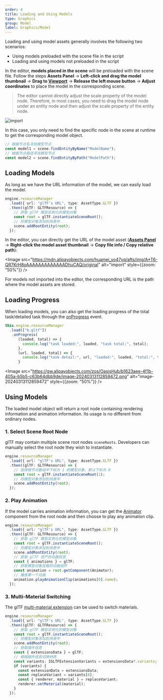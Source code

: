 ```yaml
---
order: 4
title: Loading and Using Models
type: Graphics
group: Model
label: Graphics/Model
---
```


Loading and using model assets generally involves the following two scenarios:

- Using models preloaded with the scene file in the script
- Loading and using models not preloaded in the script

In the editor, **models placed in the scene** will be preloaded with the scene file. Follow the steps **Assets Panel** -> **Left-click and drag the model thumbnail** -> **Drag to [Viewport](/en/docs/interface/viewport)** -> **Release the left mouse button** -> **Adjust coordinates** to place the model in the corresponding scene.

> The editor cannot directly adjust the scale property of the model node. Therefore, in most cases, you need to drag the model node under an entity node and then adjust the scale property of the entity node.

<Image src="https://gw.alipayobjects.com/zos/OasisHub/8e088349-f36d-4d16-a525-bbb63fe00105/import.gif" alt="import" />

In this case, you only need to find the specific node in the scene at runtime to get the corresponding model object.

```typescript
// 根据节点名寻找模型节点
const model1 = scene.findEntityByName("ModelName");
// 根据节点路径寻找模型节点
const model2 = scene.findEntityByPath("ModelPath");
```

## Loading Models

As long as we have the URL information of the model, we can easily load the model.

```typescript
engine.resourceManager
  .load({ url: "glTF's URL", type: AssetType.GLTF })
  .then((glTF: GLTFResource) => {
    // 获取 glTF 模型实例化的模型对象
    const root = glTF.instantiateSceneRoot();
    // 将模型对象添加到场景中
    scene.addRootEntity(root);
  });
```

In the editor, you can directly get the URL of the model asset (**[Assets Panel](/en/docs/assets/interface)** -> **Right-click the model asset thumbnail** -> **Copy file info / Copy relative path**):

<Image src="https://mdn.alipayobjects.com/huamei_yo47yq/afts/img/A*T6-QR7KrH8oAAAAAAAAAAAAADhuCAQ/original" alt="import" style={{zoom: "50%"}} />

For models not imported into the editor, the corresponding URL is the path where the model assets are stored.

## Loading Progress

When loading models, you can also get the loading progress of the total task/detailed task through the [onProgress](/apis/core/#AssetPromise-onProgress) event.

```typescript
this.engine.resourceManager
  .load(["b.gltf"])
   .onProgress(
      (loaded, total) => {
        console.log("task loaded:", loaded, "task total:", total);
      },
      (url, loaded, total) => {
        console.log("task detail:", url, "loaded:", loaded, "total:", total);
      }
```

<Image src="https://gw.alipayobjects.com/zos/OasisHub/b1623aee-4f1b-405a-b5b5-c63b64dbb9de/image-20240313112859472.png" alt="image-20240313112859472" style={{zoom: "50%"}} />

## Using Models

The loaded model object will return a root node containing rendering information and animation information. Its usage is no different from ordinary nodes.

<playground src="gltf-basic.ts"></playground>

### 1. Select Scene Root Node

glTF may contain multiple scene root nodes `sceneRoots`. Developers can manually select the root node they wish to instantiate.

```typescript
engine.resourceManager
  .load({ url: "glTF's URL", type: AssetType.GLTF })
  .then((glTF: GLTFResource) => {
    // 选择根节点数组中下标为 1 的模型对象，默认下标为 0
    const root = glTF.instantiateSceneRoot(1);
    // 将模型对象添加到场景中
    scene.addRootEntity(root);
  });
```

### 2. Play Animation

If the model carries animation information, you can get the [Animator](/apis/core/#Animator) component from the root node and then choose to play any animation clip.

```typescript
engine.resourceManager
  .load({ url: "glTF's URL", type: AssetType.GLTF })
  .then((glTF: GLTFResource) => {
    // 获取 glTF 模型实例化的模型对象
    const root = glTF.instantiateSceneRoot();
    // 将模型对象添加到场景中
    scene.addRootEntity(root);
    // 获取 glTF 资产的动画信息
    const { animations } = glTF;
    // 获取模型对象挂载的动画组件
    const animation = root.getComponent(Animator);
    // 播放第一个动画
    animation.playAnimationClip(animations[0].name);
  });
```

### 3. Multi-Material Switching

The glTF [multi-material extension](https://github.com/KhronosGroup/glTF/tree/master/extensions/2.0/Khronos/KHR_materials_variants) can be used to switch materials.

```typescript
engine.resourceManager
  .load({ url: "glTF's URL", type: AssetType.GLTF })
  .then((glTF: GLTFResource) => {
    // 获取 glTF 模型实例化的模型对象
    const root = glTF.instantiateSceneRoot();
    // 将模型对象添加到场景中
    scene.addRootEntity(root);
    // 获取插件信息
    const { extensionsData } = glTF;
    // 根据插件信息切换材质
    const variants: IGLTFExtensionVariants = extensionsData?.variants;
    if (variants) {
      const extensionData = extensionsData;
      const replaceVariant = variants[0];
      const { renderer, material } = replaceVariant;
      renderer.setMaterial(material);
    }
  });
```
